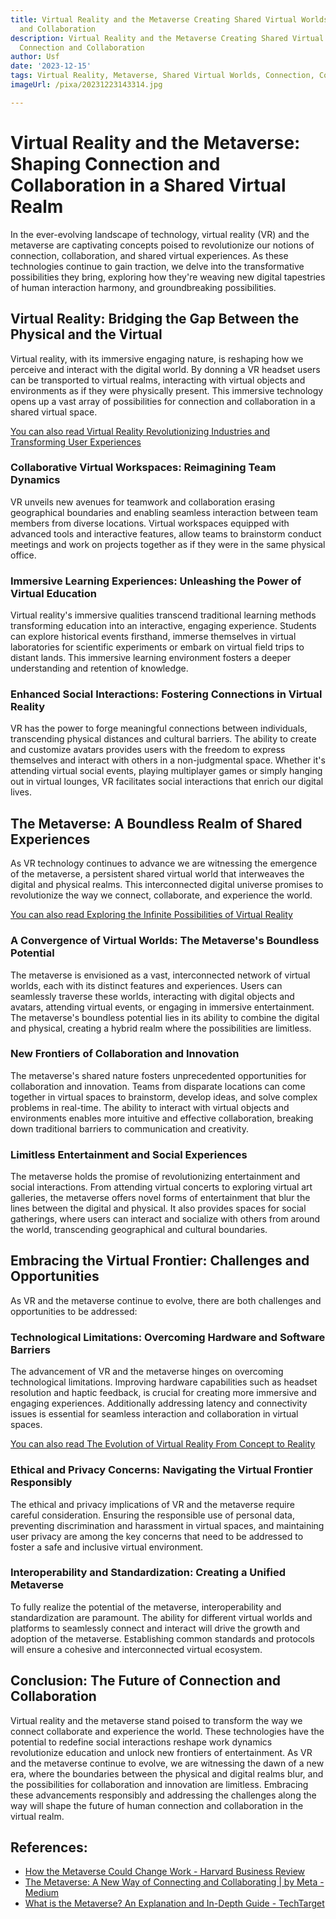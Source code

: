 ```yaml
---
title: Virtual Reality and the Metaverse Creating Shared Virtual Worlds for Connection
  and Collaboration
description: Virtual Reality and the Metaverse Creating Shared Virtual Worlds for
  Connection and Collaboration
author: Usf
date: '2023-12-15'
tags: Virtual Reality, Metaverse, Shared Virtual Worlds, Connection, Collaboration
imageUrl: /pixa/20231223143314.jpg

---
```

# Virtual Reality and the Metaverse: Shaping Connection and Collaboration in a Shared Virtual Realm

In the ever-evolving landscape of technology, virtual reality (VR) and the metaverse are captivating concepts poised to revolutionize our  notions of connection,  collaboration, and shared virtual  experiences. As these technologies continue to  gain traction, we delve  into the transformative possibilities they bring, exploring how they're weaving new digital tapestries of human  interaction harmony, and groundbreaking possibilities.

## Virtual Reality: Bridging  the Gap Between the Physical and  the Virtual

Virtual reality, with its immersive  engaging  nature, is reshaping how we perceive and interact  with the digital  world. By donning a VR headset users  can be transported to virtual realms, interacting with virtual objects and environments as if they  were physically present. This immersive technology opens up a vast array of  possibilities for connection and collaboration in a shared virtual space.

[You can also read Virtual  Reality Revolutionizing Industries and Transforming User Experiences](Virtual%20Reality%20Revolutionizing%20Industries%20and%20Transforming%20User%20Experiences)


### Collaborative Virtual  Workspaces:  Reimagining Team Dynamics

VR  unveils new avenues for teamwork  and collaboration erasing  geographical boundaries and enabling seamless interaction between team members from diverse locations. Virtual workspaces equipped with advanced tools and interactive features, allow  teams to brainstorm conduct meetings and work on projects  together as if they were in the same physical office.

### Immersive Learning Experiences: Unleashing the Power  of Virtual  Education

Virtual reality's immersive  qualities  transcend  traditional learning methods transforming education into an interactive, engaging experience. Students can explore historical events firsthand, immerse themselves in virtual laboratories for scientific experiments or embark on virtual field trips to distant lands. This immersive learning environment fosters a deeper understanding and retention of knowledge.

### Enhanced Social Interactions: Fostering Connections  in Virtual Reality

VR  has the power to forge meaningful connections  between individuals, transcending physical distances and cultural barriers. The  ability to create and customize avatars provides  users with  the  freedom to express themselves  and interact with others in a non-judgmental space.  Whether it's attending virtual social events, playing multiplayer games or simply hanging out in virtual  lounges, VR facilitates social interactions that enrich our digital lives.

## The Metaverse: A Boundless Realm of Shared Experiences

As VR technology continues to advance we are witnessing the emergence of the metaverse, a persistent shared virtual  world that interweaves the digital  and physical realms. This interconnected digital universe promises to revolutionize the way we connect, collaborate, and experience the world.

[You can also read Exploring the  Infinite Possibilities of Virtual Reality](Exploring%20the%20Infinite%20Possibilities%20of%20Virtual%20Reality)


### A Convergence of Virtual Worlds: The Metaverse's Boundless  Potential

The metaverse is  envisioned as a vast,  interconnected network  of virtual  worlds, each with its distinct features and experiences. Users  can seamlessly traverse these worlds, interacting with digital objects and avatars, attending virtual events,  or engaging in immersive entertainment. The metaverse's boundless potential lies in its  ability to combine the digital and physical, creating a hybrid realm where the possibilities are limitless.

### New Frontiers of Collaboration and  Innovation

The metaverse's shared nature fosters unprecedented opportunities for collaboration and innovation.  Teams from disparate locations can come together in virtual spaces to brainstorm, develop ideas, and solve complex problems in real-time. The  ability to interact with virtual objects  and environments enables more  intuitive and effective collaboration, breaking down traditional barriers  to communication and creativity.

### Limitless Entertainment and Social Experiences

The metaverse holds the promise of  revolutionizing entertainment and social interactions. From attending  virtual concerts to exploring virtual art galleries,  the metaverse offers novel forms  of entertainment that blur the  lines between the  digital and physical.  It also provides spaces for social gatherings, where users can interact and socialize with others  from  around the world, transcending geographical and  cultural boundaries.

## Embracing the Virtual Frontier: Challenges and Opportunities

As VR and the metaverse  continue to evolve, there are both challenges and opportunities to be addressed:

### Technological Limitations:  Overcoming Hardware and Software Barriers

The  advancement of VR and the metaverse hinges on overcoming technological limitations. Improving hardware capabilities such as headset resolution and  haptic feedback, is crucial for creating more immersive and engaging experiences. Additionally addressing  latency and connectivity issues is essential for seamless interaction and collaboration in virtual spaces.

[You can also read The Evolution  of Virtual  Reality From Concept to Reality](The%20Evolution%20of%20Virtual%20Reality%20From%20Concept%20to%20Reality)


### Ethical and Privacy Concerns:  Navigating the  Virtual Frontier Responsibly

The ethical and privacy implications of VR and the metaverse require careful consideration. Ensuring  the responsible use of personal data, preventing discrimination and harassment  in virtual spaces, and maintaining user privacy are among the key concerns that  need to be addressed to foster a safe and inclusive virtual environment.

### Interoperability and Standardization: Creating  a Unified Metaverse

To fully realize the potential of the metaverse, interoperability and standardization  are  paramount. The ability for different virtual worlds and platforms to seamlessly connect and interact will drive the growth and adoption of the metaverse. Establishing common standards and protocols will ensure a cohesive and interconnected  virtual  ecosystem.

## Conclusion: The Future of Connection and Collaboration

Virtual reality and  the metaverse stand poised to transform the way we connect  collaborate and experience the world. These technologies have the potential to redefine social interactions reshape  work dynamics revolutionize education and unlock new frontiers of entertainment. As VR and the metaverse continue to evolve,  we are witnessing the dawn of a new era, where the boundaries between the  physical and digital realms blur, and the possibilities for collaboration and  innovation  are limitless. Embracing these advancements responsibly and addressing the challenges along the way will shape the future of human connection and collaboration in the virtual realm.

## References:
- [How the Metaverse Could Change Work - Harvard Business Review](https://hbr.org/2022/04/how-the-metaverse-could-change-work)
- [The Metaverse: A New Way of Connecting and Collaborating | by Meta - Medium](https://medium.com/@metagod/the-metaverse-a-new-way-of-connecting-and-collaborating-90517f303369)
- [What is the Metaverse? An Explanation and In-Depth Guide - TechTarget](https://www.techtarget.com/whatis/feature/The-metaverse-explained-Everything-you-need-to-know)
